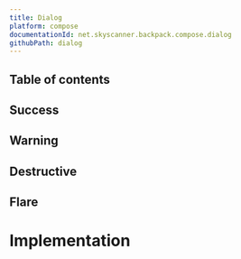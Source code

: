 ```yaml
---
title: Dialog
platform: compose
documentationId: net.skyscanner.backpack.compose.dialog
githubPath: dialog
---
```






## Table of contents

## Success

<AndroidComponentScreenshots
  lightMode={Success}
  darkMode={SuccessDm}
  altText="Success Dialog" />

## Warning

<AndroidComponentScreenshots
  lightMode={Warning}
  darkMode={WarningDm}
  altText="Warning Dialog" />

## Destructive

<AndroidComponentScreenshots
  lightMode={Destructive}
  darkMode={DestructiveDm}
  altText="Destructive Dialog" />

## Flare

<AndroidComponentScreenshots
  lightMode={Flare}
  darkMode={FlareDm}
  altText="Flare Dialog" />

# Implementation

<DialogReadme />
